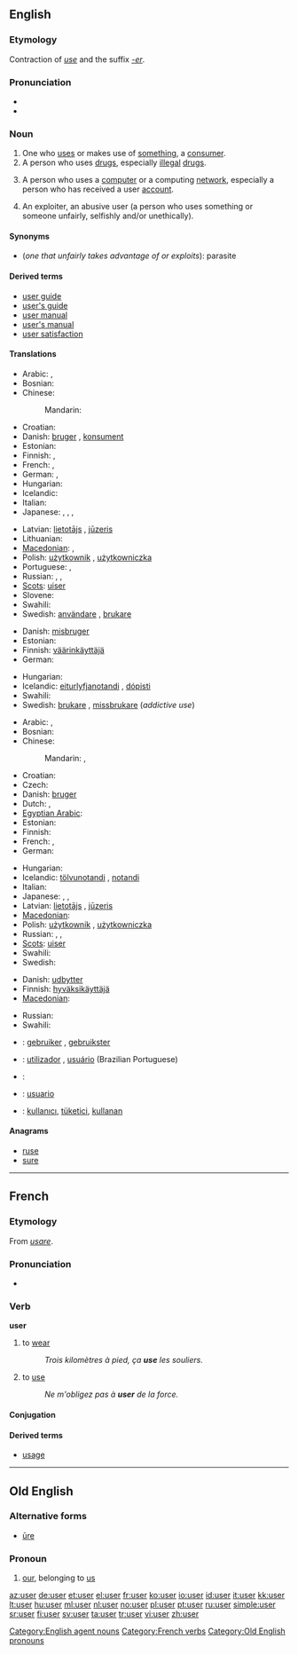 {{tearoom}}
==English==
{{wikipedia}}

===Etymology===
Contraction of ''[[use]]'' and the suffix ''[[-er]]''.

===Pronunciation===
* {{audio|en-us-user.ogg|Audio (US)}}
* {{rhymes|uːzə(r)}}

===Noun===
{{en-noun}}

# One who [[use]]s or makes use of [[something]], a [[consumer]].
# A person who uses [[drug]]s, especially [[illegal]] [[drugs]].
# {{context|computing}} A person who uses a [[computer]] or a computing [[network]], especially a person who has received a user [[account]].
# {{pejorative}} An exploiter, an abusive user (a person who uses something or someone unfairly, selfishly and/or unethically).

====Synonyms====
* (''one that unfairly takes advantage of or exploits''): parasite

====Derived terms====
* [[user guide]]
* [[user's guide]]
* [[user manual]]
* [[user's manual]]
* [[user satisfaction]]

====Translations====
{{trans-top|one who uses something, a consumer}}
* Arabic: {{t|ar|مستخدم|m|tr=mustakhdim}},  {{t|ar|مستعمل|m|tr=musta`mil}}
* Bosnian: {{t-|bs|korisnik|m}}
* Chinese:
*: Mandarin: {{t|cmn|使用者|tr=shǐyòngzhě|sc=Hani}}
* Croatian: {{t-|hr|korisnik|m}}
* Danish: [[bruger]] {{c}}, [[konsument]] {{c}}
* Estonian: {{t|et|tarbija}}
* Finnish: {{t+|fi|käyttäjä}}, {{t-|fi|kuluttaja}}
* French: {{t+|fr|consommateur}}, {{t+|fr|utilisateur}}
* German: {{t+|de|Benutzer|m}}, {{t+|de|Verbraucher|m}}
* Hungarian: {{t+|hu|felhasználó}}
* Icelandic: {{t+|is|notandi|m}}
* Italian: {{t+|it|utente|m|f}}
* Japanese: {{t|ja|使用者|tr=しようしゃ, shiyōsha}}, {{t|ja|ユーザー|tr=yūzā}}, {{t|ja|ユーザ|tr=yūza}}, {{t-|ja|利用者|tr=りようしゃ, riyōsha}}
{{trans-mid}}
* Latvian: [[lietotājs]] {{m}}, [[jūzeris]] {{m}}
* Lithuanian: {{t-|lt|naudotojas|m|xs=Lithuanian}}
* [[Macedonian]]: {{t-|mk|корисник|m|tr=kórisnik|xs=Macedonian}},  {{t|mk|потрошувач|m|tr=potróšuvač|xs=Macedonian}}
* Polish: [[użytkownik]] {{m}}, [[użytkowniczka]] {{f}}
* Portuguese: {{t+|pt|consumidor|m}}, {{t+|pt|usuário|m}}
* Russian: {{t+|ru|потребитель|m|tr=potrebítel'}}, {{t|ru|потребительница|f|tr=potrebítel'nica}}, {{t+|ru|клиент|m|tr=klijént}}
* [[Scots]]: [[uiser]]
* Slovene: {{t+|sl|uporabnik|m}}
* Swahili: {{t+|sw|mtumiaji|xs=Swahili}}
* Swedish: [[användare]] {{c}}, [[brukare]] {{c}}
{{trans-bottom}}

{{trans-top|one who uses drugs}}
* Danish: [[misbruger]] {{c}}
* Estonian: {{t|et|väärtarbija}}
* Finnish: [[väärinkäyttäjä]]
* German: {{t-|de|Drogenkonsument|m}}
{{trans-mid}}
* Hungarian: {{t+|hu|drogfogyasztó}}
* Icelandic: [[eiturlyfjanotandi]] {{m}}, [[dópisti]] {{m}}
* Swahili: {{t+|sw|mlanguzi|xs=Swahili}}
* Swedish: [[brukare]] {{c}}, [[missbrukare]] {{c}} (''addictive use'')
{{trans-bottom}}

{{trans-top|person who uses a computer}}
* Arabic: {{t|ar|مستخدم|m|tr=mustakhdim}},  {{t|ar|مستعمل|m|tr=musta`mil}}
* Bosnian: {{t-|bs|korisnik|m}}
* Chinese:
*: Mandarin: {{t|cmn|用戶|sc=Hani}},  {{t|cmn|用户|tr=yònghù|sc=Hani}}
* Croatian: {{t-|hr|korisnik|m}}
* Czech: {{t-|cs|uživatel|m}}
* Danish: [[bruger]] {{c}}
* Dutch: {{t+|nl|gebruiker|m}}, {{t-|nl|gebruikster|f}}
* [[Egyptian Arabic]]: {{tø|arz|يوزر|sc=Arab}}
* Estonian: {{t-|et|kasutaja}}
* Finnish: {{t+|fi|käyttäjä}}
* French: {{t+|fr|utilisateur|m}}, {{t+|fr|utilisatrice|f}}
* German: {{t+|de|Benutzer|m}}
{{trans-mid}}
* Hungarian: {{t+|hu|felhasználó}}
* Icelandic: [[tölvunotandi]] {{m}}, [[notandi]] {{m}}
* Italian: {{t+|it|utente|m|f}}
* Japanese: {{t|ja|ユーザー|tr=yūzā}}, {{t|ja|ユーザ|tr=yūza}}, {{t-|ja|利用者|tr=りようしゃ, riyōsha}}
* Latvian: [[lietotājs]] {{m}}, [[jūzeris]] {{m}}
* [[Macedonian]]: {{t-|mk|корисник|m|tr=kórisnik|xs=Macedonian}}
* Polish: [[użytkownik]] {{m}}, [[użytkowniczka]] {{f}}
* Russian: {{t|ru|пользователь|m|tr=pól'zovatel'}}, {{t|ru|пользовательница|f|tr=pól'zovatel'nica}}, {{t|ru|юзер|m|tr=júzer}}
* [[Scots]]: [[uiser]]
* Swahili: {{t+|sw|mtumiaji|xs=Swahili}}
* Swedish: {{t+|sv|användare|c}}
{{trans-bottom}}

{{trans-top|an exploiter}}
* Danish: [[udbytter]] {{c}}
* Finnish: [[hyväksikäyttäjä]]
* [[Macedonian]]: {{t|mk|искористувач|m|tr=iskorístuvač|xs=Macedonian}}
{{trans-mid}}
* Russian: {{t+|ru|манипулятор|m|tr=manipuljátor}}
* Swahili: {{t|sw|mtumizi|xs=Swahili}}
{{trans-bottom}}

{{checktrans-top}}
* {{ttbc|Dutch}}: [[gebruiker]] {{m}}, [[gebruikster]] {{f}}
* {{ttbc|Portuguese}}: [[utilizador]] {{m}}, [[usuário]] {{m}} (Brazilian Portuguese)
* {{ttbc|Slovene}}: {{t+|sl|uporabnik|m}}
* {{ttbc|Spanish}}: [[usuario]] {{m}}
* {{ttbc|Turkish}}: [[kullanıcı]], [[tüketici]], [[kullanan]]
{{trans-bottom}}

====Anagrams====
* [[ruse]]
* [[sure]]

[[Category:English agent nouns]]

----

==French==

===Etymology===
From {{etyl|la}} ''[[usare]]''.

===Pronunciation===
* {{audio|Fr-user.ogg|Audio}}

===Verb===
'''user'''

# to [[wear]]
#: ''Trois kilomètres à pied, ça '''use''' les souliers.''
# to [[use]]
#: ''Ne m'obligez pas à '''user''' de la force.''

====Conjugation====
{{fr-conj-er|us|avoir}}

====Derived terms====
* [[usage]]

[[Category:French verbs]]

----

==Old English==

===Alternative forms===
* [[ure|ūre]]

===Pronoun===
{{infl|ang|pronoun|head=ūser|desc=possessive|cat=pronouns}}

# [[our]], belonging to [[us]]

[[Category:Old English pronouns]]

[[az:user]]
[[de:user]]
[[et:user]]
[[el:user]]
[[fr:user]]
[[ko:user]]
[[io:user]]
[[id:user]]
[[it:user]]
[[kk:user]]
[[lt:user]]
[[hu:user]]
[[ml:user]]
[[nl:user]]
[[no:user]]
[[pl:user]]
[[pt:user]]
[[ru:user]]
[[simple:user]]
[[sr:user]]
[[fi:user]]
[[sv:user]]
[[ta:user]]
[[tr:user]]
[[vi:user]]
[[zh:user]]
